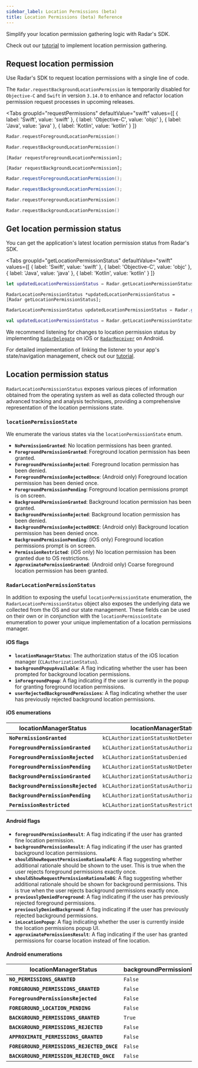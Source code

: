 ```yaml
---
sidebar_label: Location Permissions (beta)
title: Location Permissions (beta) Reference
---
```



Simplify your location permission gathering logic with Radar's SDK. 

Check out our [tutorial](/tutorials/building-better-location-permission-gathering) to implement location permission gathering.

## Request location permission

Use Radar's SDK to request location permissions with a single line of code.

<Alert alertType="warning">
  The <code>Radar.requestBackgroundLocationPermission</code> is temporarily disabled for <code>Objective-C</code> and <code>Swift</code> in version <code>3.14.0</code> to enhance and refactor location permission request processes in upcoming releases.
</Alert>

<Tabs
  groupId="requestPermissions"
  defaultValue="swift"
  values={[
    { label: 'Swift', value: 'swift' },
    { label: 'Objective-C', value: 'objc' },
    { label: 'Java', value: 'java' },
    { label: 'Kotlin', value: 'kotlin' }
  ]}
>
  <TabItem value="swift">

```swift
Radar.requestForegroundLocationPermission()

Radar.requestBackgroundLocationPermission()
```

  </TabItem>
  <TabItem value="objc">

```objc
[Radar requestForegroundLocationPermission];

[Radar requestBackgroundLocationPermission];
```

  </TabItem>
  <TabItem value="java">

```java
Radar.requestForegroundLocationPermission();

Radar.requestBackgroundLocationPermission();
```

  </TabItem>
  <TabItem value="kotlin">

```kotlin
Radar.requestForegroundLocationPermission()

Radar.requestBackgroundLocationPermission()
```
  </TabItem>
</Tabs>

## Get location permission status

You can get the application's latest location permission status from Radar's SDK.

<Tabs
  groupId="getLocationPermissionStatus"
  defaultValue="swift"
  values={[
    { label: 'Swift', value: 'swift' },
    { label: 'Objective-C', value: 'objc' },
    { label: 'Java', value: 'java' },
    { label: 'Kotlin', value: 'kotlin' }
  ]}
>
  <TabItem value="swift">

```swift
let updatedLocationPermissionStatus = Radar.getLocationPermissionStatus()
```

  </TabItem>
  <TabItem value="objc">

```objc
RadarLocationPermissionStatus *updatedLocationPermissionStatus = [Radar getLocationPermissionStatus];
```

  </TabItem>
  <TabItem value="java">

```java
RadarLocationPermissionStatus updatedLocationPermissionStatus = Radar.getLocationPermissionStatus();
```

  </TabItem>
  <TabItem value="kotlin">

```kotlin
val updatedLocationPermissionStatus = Radar.getLocationPermissionStatus()
```
  </TabItem>
</Tabs>

We recommend listening for changes to location permission status by implementing [`RadarDelegate`](/sdk/ios#listening-for-events-with-a-delegate) on iOS or [`RadarReceiver`](/sdk/android#listening-for-events-with-a-receiver) on Android.

For detailed implementation of linking the listener to your app's state/navigation management, check out our [tutorial](/tutorials/building-better-location-permission-gathering).

## Location permission status 

`RadarLocationPermissionStatus` exposes various pieces of information obtained from the operating system as well as data collected through our advanced tracking and analysis techniques, providing a comprehensive representation of the location permissions state.

### `locationPermissionState`

We enumerate the various states via the `locationPermissionState` enum. 

- **`NoPermissionGranted`**: No location permissions has been granted.
- **`ForegroundPermissionGranted`**: Foreground location permission has been granted.
- **`ForegroundPermissionRejected`**: Foreground location permission has been denied.
- **`ForegroundPermissionRejectedOnce`**: (Android only) Foreground location permission has been denied once.
- **`ForegroundPermissionPending`**: Foreground location permissions prompt is on screen.
- **`BackgroundPermissionGranted`**: Background location permission has been granted.
- **`BackgroundPermissionRejected`**: Background location permission has been denied.
- **`BackgroundPermissionRejectedONCE`**: (Android only) Background location permission has been denied once.  
- **`BackgroundPermissionPending`**: (iOS only) Foreground location permissions prompt is on screen.
- **`PermissionRestricted`**: (iOS only) No location permission has been granted due to OS restrictions. 
- **`ApproximatePermissionGranted`**: (Android only) Coarse foreground location permission has been granted.   

### `RadarLocationPermissionStatus`

In addition to exposing the useful `locationPermissionState` enumeration, the `RadarLocationPermissionStatus` object also exposes the underlying data we collected from the OS and our state management. These fields can be used on their own or in conjunction with the `locationPermissionState` enumeration to power your unique implementation of a location permissions manager.

#### iOS flags

- **`locationManagerStatus`**: The authorization status of the iOS location manager (`CLAuthorizationStatus`).
- **`backgroundPopupAvailable`**: A flag indicating whether the user has been prompted for background location permissions.
- **`inForegroundPopup`**: A flag indicating if the user is currently in the popup for granting foreground location permissions.
- **`userRejectedBackgroundPermissions`**: A flag indicating whether the user has previously rejected background location permissions.


#### iOS enumerations

locationManagerStatus | locationManagerStatus | inForegroundPopup | backgroundPopupAvailable | userRejectedBackgroundPermissions
--- | --- | --- | --- | ---
**`NoPermissionGranted`** | `kCLAuthorizationStatusNotDetermined` | `False` | * | *
**`ForegroundPermissionGranted`** | `kCLAuthorizationStatusAuthorizedWhenInUse` | * | `False`| `True`
**`ForegroundPermissionRejected`** | `kCLAuthorizationStatusDenied` | * | * | *
**`ForegroundPermissionPending`** | `kCLAuthorizationStatusNotDetermined` | `True` | * | *
**`BackgroundPermissionGranted`** |  `kCLAuthorizationStatusAuthorizedAlways` | * | * | *
**`BackgroundPermissionsRejected`** | `kCLAuthorizationStatusAuthorizedWhenInUse` | * | `True` | *
**`BackgroundPermissionPending`** | `kCLAuthorizationStatusAuthorizedWhenInUse` | * | `False` | `False`
**`PermissionRestricted`** | `kCLAuthorizationStatusRestricted` | * | * | *

#### Android flags

- **`foregroundPermissionResult`**: A flag indicating if the user has granted fine location permission.
- **`backgroundPermissionResult`**: A flag indicating if the user has granted background location permissions.
- **`shouldShowRequestPermissionRationaleFG`**: A flag suggesting whether additional rationale should be shown to the user. This is true when the user rejects foreground permissions exactly once.
- **`shouldShowRequestPermissionRationaleBG`**: A flag suggesting whether additional rationale should be shown for background permissions. This is true when the user rejects background permissions exactly once.
- **`previouslyDeniedForeground`**: A flag indicating if the user has previously rejected foreground permissions.
- **`previouslyDeniedBackground`**: A flag indicating if the user has previously rejected background permissions.
- **`inLocationPopup`**: A flag indicating whether the user is currently inside the location permissions popup UI.
- **`approximatePermissionsResult`**: A flag indicating if the user has granted permissions for coarse location instead of fine location.

#### Android enumerations

locationManagerStatus | backgroundPermissionResult | shouldShowRequestPermissionRationaleBG | previouslyDeniedBackground | foregroundPermissionResult | inLocationPopup | approximatePermissionsResult | shouldShowRequestPermissionRationaleFG | previouslyDeniedForeground 
--- | --- | --- | ---| --- | --- | --- | --- | --- 
**`NO_PERMISSIONS_GRANTED`** | `False` | * | * | `False` | `False` | `False` | `False` | `False` 
**`FOREGROUND_PERMISSIONS_GRANTED`** | `False` | * | `False` | `True` | * | * | * | *
**`ForegroundPermissionsRejected`** | `False` | * | * | `False` | `False` | `False` | `False` | `True` 
**`FOREGROUND_LOCATION_PENDING`** | `False` | * | * | `False` | `True` | * | * | * 
**`BACKGROUND_PERMISSIONS_GRANTED`** | `True` | * | * | * | * | * | * | * 
**`BACKGROUND_PERMISSIONS_REJECTED`** | `False` | `False` | `True` | `True` | * | * | * | *
**`APPROXIMATE_PERMISSIONS_GRANTED`** | `False` | * | * | `False` | `False` | `True` | * | * 
**`FOREGROUND_PERMISSIONS_REJECTED_ONCE`** | `False` | * | * | `False` | `False` | `False` | `True` | *
**`BACKGROUND_PERMISSION_REJECTED_ONCE`** | `False` | `True` | `True` | `True` | * | * | * | *

